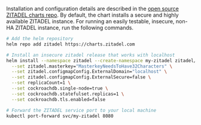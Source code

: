 Installation and configuration details are described in the [open source ZITADEL charts repo](https://github.com/zitadel/zitadel-charts).
By default, the chart installs a secure and highly available ZITADEL instance.
For running an easily testable, insecure, non-HA ZITADEL instance, run the following commands.

<!-- TODO: make insecure helm work -->
<!-- TODO: write in values.yaml that configMap is also passed using --steps arg -->
```bash
# Add the helm repository
helm repo add zitadel https://charts.zitadel.com

# Install an insecure zitadel release that works with localhost
helm install --namespace zitadel --create-namespace my-zitadel zitadel/zitadel \
  --set zitadel.masterkey="MasterkeyNeedsToHave32Characters" \
  --set zitadel.configmapConfig.ExternalDomain="localhost" \
  --set zitadel.configmapConfig.ExternalSecure=false \
  --set replicaCount=1 \
  --set cockroachdb.single-node=true \
  --set cockroachdb.statefulset.replicas=1 \
  --set cockroachdb.tls.enabled=false

# Forward the ZITADEL service port to your local machine
kubectl port-forward svc/my-zitadel 8080
```
